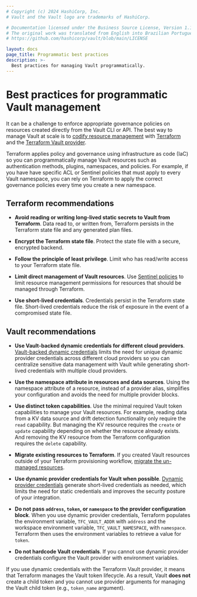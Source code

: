 ```yaml
---
# Copyright (c) 2024 HashiCorp, Inc.
# Vault and the Vault logo are trademarks of HashiCorp.

# Documentation licensed under the Business Source License, Version 1.1.
# The original work was translated from English into Brazilian Portuguese.
# https://github.com/hashicorp/vault/blob/main/LICENSE

layout: docs
page_title: Programmatic best practices
description: >-
  Best practices for managing Vault programmatically.
---
```


# Best practices for programmatic Vault management

It can be a challenge to enforce appropriate governance policies on resources
created directly from the Vault CLI or API. The best way to manage Vault at
scale is to
[codify resource management](/vault/tutorials/operations/codify-mgmt-vault-terraform)
with [Terraform](/terraform) and the
[Terraform Vault provider](https://registry.terraform.io/providers/hashicorp/vault/latest).

Terraform applies policy and governance using infrastructure as code (IaC) so
you can programmatically manage Vault resources such as authentication methods,
plugins, namespaces, and policies. For example, if you have have specific ACL or
Sentinel policies that must apply to every Vault namespace, you can rely on
Terraform to apply the correct governance policies every time you create a new
namespace.

## Terraform recommendations

- **Avoid reading or writing long-lived static secrets to Vault from Terraform**.
  Data read to, or written from, Terraform persists in the Terraform state file
  and any generated plan files.

- **Encrypt the Terraform state file**. Protect the state file with a secure,
  encrypted backend.

- **Follow the principle of least privilege**. Limit who has read/write access
  to your Terraform state file.

- **Limit direct management of Vault resources**. Use
  [Sentinel policies](https://go.hashi.co/support-block-ns-manipulation-with-sentinel)
  to limit resource management permissions for resources that should be managed
  through Terraform.

- **Use short-lived credentials**. Credentials persist in the Terraform state
  file. Short-lived credentials reduce the risk of exposure in the event of a
  compromised state file.

## Vault recommendations

- **Use Vault-backed dynamic credentials for different cloud providers**.
  [Vault-backed dynamic credentials](/terraform/cloud-docs/workspaces/dynamic-provider-credentials/vault-backed)
  limits the need for unique dynamic provider credentials across different cloud
  providers so you can centralize sensitive data management with Vault while
  generating short-lived credentials with multiple cloud providers.

- **Use the namespace attribute in resources and data sources**. Using the
  namespace attribute of a resource, instead of a provider alias, simplifies
  your configuration and avoids the need for multiple provider blocks.

- **Use distinct token capabilities**. Use the minimal required Vault token
  capabilities to manage your Vault resources. For example, reading data from a
  KV data source and drift detection functionality only require the `read`
  capability. But managing the KV resource requires the `create` or `update`
  capability depending on whether the resource already exists. And removing the
  KV resource from the Terraform configuration requires the `delete` capability.

- **Migrate existing resources to Terraform**. If you created Vault resources
  outside of your Terraform provisioning workflow,
  [migrate the un-managed resources](/vault/docs/configuration/programmatic-management#migrate).

- **Use dynamic provider credentials for Vault when possible**.
  [Dynamic provider credentials](/terraform/cloud-docs/workspaces/dynamic-provider-credentials/vault-configuration)
  generate short-lived credentials as needed, which limits the need for static
  credentials and improves the security posture of your integration.

- **Do not pass `address`, `token`, or `namespace` to the provider configuration block**.
  When you use dynamic provider credentials, Terraform populates the environment
  variable, `TFC_VAULT_ADDR` with `address` and the workspace environment
  variable, `TFC_VAULT_NAMESPACE`, with `namespace`. Terraform then uses the
  environment variables to retrieve a value for `token`.

- **Do not hardcode Vault credentials**. If you cannot use dynamic provider
  credentials configure the Vault provider with environment variables.

<Note title="Dynamic credentials affect child token behavior">

  If you use dynamic credentials with the Terraform Vault provider, it means that
  Terraform manages the Vault token lifecycle. As a result, Vault **does not**
  create a child token and you cannot use provider arguments for managing the
  Vault child token (e.g., `token_name` argument).

</Note>
